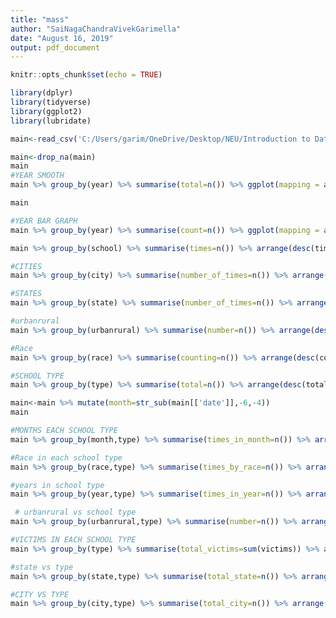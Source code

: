 ---
title: "mass"
author: "SaiNagaChandraVivekGarimella"
date: "August 16, 2019"
output: pdf_document
---

```{r setup, include=FALSE}
knitr::opts_chunk$set(echo = TRUE)
```

```{r}
library(dplyr)
library(tidyverse)
library(ggplot2)
library(lubridate)

main<-read_csv('C:/Users/garim/OneDrive/Desktop/NEU/Introduction to Data Management and Processing/data sets/cnn-school-shooting-data/CNN_School_Shooting_File_7_26_2019.csv')

main<-drop_na(main)
main
#YEAR SMOOTH
main %>% group_by(year) %>% summarise(total=n()) %>% ggplot(mapping = aes(x=year,y=total))+geom_point()+geom_smooth()

main

#YEAR BAR GRAPH
main %>% group_by(year) %>% summarise(count=n()) %>% ggplot(mapping = aes(x=year,y=count,fill=as.factor(year)))+geom_bar(stat = 'identity')+labs(fill='YEAR')

main %>% group_by(school) %>% summarise(times=n()) %>% arrange(desc(times))%>% top_n(3) %>% ggplot(mapping = aes(x=school,y=times,fill=school))+geom_bar(stat = 'identity')+coord_flip()

#CITIES
main %>% group_by(city) %>% summarise(number_of_times=n()) %>% arrange(desc(number_of_times))%>% top_n(5) %>% ggplot(mapping = aes(x=city,y=number_of_times,fill=as.factor(number_of_times)))+geom_bar(stat = 'identity')+coord_flip()+labs(fill='Number of Times')

#STATES
main %>% group_by(state) %>% summarise(number_of_times=n()) %>% arrange(desc(number_of_times))%>% top_n(5) %>% ggplot(mapping = aes(x=state,y=number_of_times,fill=as.factor(number_of_times)))+geom_bar(stat = 'identity')+coord_flip()+labs(fill='Number of Times')

#urbanrural
main %>% group_by(urbanrural) %>% summarise(number=n()) %>% arrange(desc(number))%>% top_n(5) %>% ggplot(mapping = aes(x=urbanrural,y=number,fill=urbanrural))+geom_bar(stat = 'identity')+coord_flip()+labs(fill='Location Type')

#Race
main %>% group_by(race) %>% summarise(counting=n()) %>% arrange(desc(counting))%>% top_n(5) %>% ggplot(mapping = aes(x=race,y=counting,fill=race))+geom_bar(stat = 'identity')+coord_flip()+labs(fill='Race')

#SCHOOL TYPE
main %>% group_by(type) %>% summarise(total=n()) %>% arrange(desc(total))%>% top_n(5) %>% ggplot(mapping = aes(x=type,y=total,fill=type))+geom_bar(stat = 'identity')+coord_flip()+labs(fill='School Type')

main<-main %>% mutate(month=str_sub(main[['date']],-6,-4))
main

#MONTHS EACH SCHOOL TYPE
main %>% group_by(month,type) %>% summarise(times_in_month=n()) %>% arrange(desc(times_in_month)) %>% top_n(5) %>% ggplot(mapping = aes(x=month,y=times_in_month,fill=month))+geom_bar(stat = 'identity')+facet_wrap(~type)+coord_flip()

#Race in each school type
main %>% group_by(race,type) %>% summarise(times_by_race=n()) %>% arrange(desc(times_by_race)) %>% top_n(5) %>% ggplot(mapping = aes(x=race,y=times_by_race,fill=race))+geom_bar(stat = 'identity')+facet_wrap(~type)+coord_flip()

#years in school type
main %>% group_by(year,type) %>% summarise(times_in_year=n()) %>% arrange(desc(times_in_year)) %>% top_n(5) %>% ggplot(mapping = aes(x=year,y=times_in_year,fill=as.factor(year)))+geom_bar(stat = 'identity')+facet_wrap(~type)+coord_flip()+labs(fill='YEAR')

 # urbanrural vs school type
main %>% group_by(urbanrural,type) %>% summarise(number=n()) %>% arrange(desc(number)) %>% top_n(5) %>% ggplot(mapping = aes(x=urbanrural,y=number,fill=urbanrural))+geom_bar(stat = 'identity')+facet_wrap(~type)+coord_flip()

#VICTIMS IN EACH SCHOOL TYPE
main %>% group_by(type) %>% summarise(total_victims=sum(victims)) %>% arrange(desc(total_victims)) %>% top_n(5) %>% ggplot(mapping = aes(x=type,y=total_victims,fill=type))+geom_bar(stat = 'identity')+coord_flip()

#state vs type
main %>% group_by(state,type) %>% summarise(total_state=n()) %>% arrange(desc(total_state)) %>% group_by(type) %>% top_n(3) %>% ggplot(mapping = aes(x=state,y=total_state,fill=state))+geom_bar(stat = 'identity')+facet_wrap(~type)+coord_flip()

#CITY VS TYPE
main %>% group_by(city,type) %>% summarise(total_city=n()) %>% arrange(desc(total_city)) %>% group_by(type) %>% top_n(1) %>% ggplot(mapping = aes(x=city,y=total_city,fill=city))+geom_bar(stat = 'identity')+facet_wrap(~type)+coord_flip()


```

